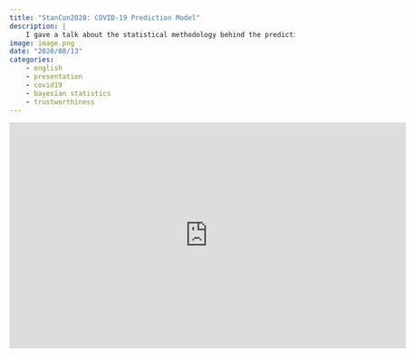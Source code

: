 ```yaml
---
title: "StanCon2020: COVID-19 Prediction Model"
description: |
    I gave a talk about the statistical methodology behind the prediction model used by the Icelandic government during the first wave of the COVID-19 pandemic.
image: image.png
date: "2020/08/13"
categories:
    - english
    - presentation
    - covid19
    - bayesian statistics
    - trustworthiness
---
```


<iframe width="700" height="400" src="https://www.youtube.com/embed/Qj94Z59PT7c" title="YouTube video player" frameborder="0" allow="accelerometer; autoplay; clipboard-write; encrypted-media; gyroscope; picture-in-picture" allowfullscreen></iframe>
